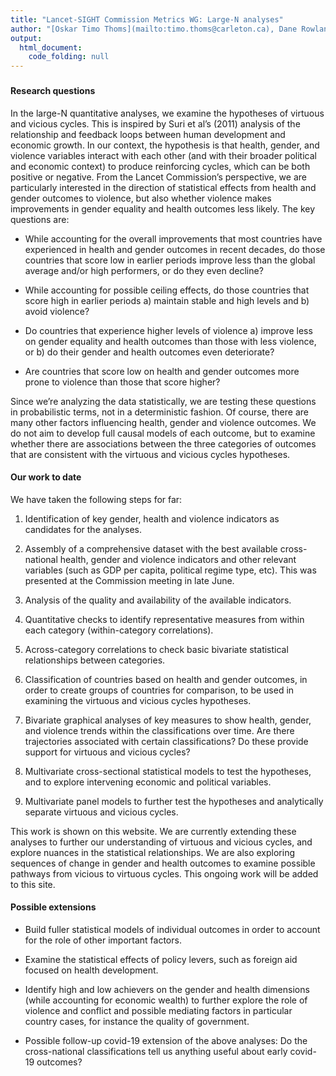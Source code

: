 ```yaml
---
title: "Lancet-SIGHT Commission Metrics WG: Large-N analyses"
author: "[Oskar Timo Thoms](mailto:timo.thoms@carleton.ca), Dane Rowlands, and [Valerie Percival](mailto:Valerie.Percival@carleton.ca)"
output:
  html_document:
    code_folding: null
---
```


### {.tabset .tabset-fade .tabset-pills}

#### Research questions

In the large-N quantitative analyses, we examine the hypotheses of virtuous and vicious cycles. This is inspired by Suri et al's (2011) analysis of the relationship and feedback loops between human development and economic growth. In our context, the hypothesis is that health, gender, and violence variables interact with each other (and with their broader political and economic context) to produce reinforcing cycles, which can be both positive or negative. From the Lancet Commission's perspective, we are particularly interested in the direction of statistical effects from health and gender outcomes to violence, but also whether violence makes improvements in gender equality and health outcomes less likely. The key questions are:

* While accounting for the overall improvements that most countries have experienced in health and gender outcomes in recent decades, do those countries that score low in earlier periods improve less than the global average and/or high performers, or do they even decline?

* While accounting for possible ceiling effects, do those countries that score high in earlier periods a) maintain stable and high levels and b) avoid violence?

* Do countries that experience higher levels of violence a) improve less on gender equality and health outcomes than those with less violence, or b) do their gender and health outcomes even deteriorate?

* Are countries that score low on health and gender outcomes more prone to violence than those that score higher?

Since we're analyzing the data statistically, we are testing these questions in probabilistic terms, not in a deterministic fashion. Of course, there are many other factors influencing health, gender and violence outcomes. We do not aim to develop full causal models of each outcome, but to examine whether there are associations between the three categories of outcomes that are consistent with the virtuous and vicious cycles hypotheses.

#### Our work to date

We have taken the following steps for far:

1. Identification of key gender, health and violence indicators as candidates for the analyses.

2. Assembly of a comprehensive dataset with the best available cross-national health, gender and violence indicators and other relevant variables (such as GDP per capita, political regime type, etc). This was presented at the Commission meeting in late June.

3. Analysis of the quality and availability of the available indicators.

4. Quantitative checks to identify representative measures from within each category (within-category correlations).

5. Across-category correlations to check basic bivariate statistical relationships between categories.

6. Classification of countries based on health and gender outcomes, in order to create groups of countries for comparison, to be used in examining the virtuous and vicious cycles hypotheses.

7. Bivariate graphical analyses of key measures to show health, gender, and violence trends within the classifications over time. Are there trajectories associated with certain classifications? Do these provide support for virtuous and vicious cycles?

8. Multivariate cross-sectional statistical models to test the hypotheses, and to explore intervening economic and political variables.

9. Multivariate panel models to further test the hypotheses and analytically separate virtuous and vicious cycles.

This work is shown on this website. We are currently extending these analyses to further our understanding of virtuous and vicious cycles, and explore nuances in the statistical relationships. We are also exploring sequences of change in gender and health outcomes to examine possible pathways from vicious to virtuous cycles. This ongoing work will be added to this site. 

#### Possible extensions

* Build fuller statistical models of individual outcomes in order to account for the role of other important factors.

* Examine the statistical effects of policy levers, such as foreign aid focused on health development. 

* Identify high and low achievers on the gender and health dimensions (while accounting for economic wealth) to further explore the role of violence and conflict and possible mediating factors in particular country cases, for instance the quality of government.

* Possible follow-up covid-19 extension of the above analyses: Do the cross-national classifications tell us anything useful about early covid-19 outcomes?
